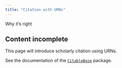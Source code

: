 ```yaml
---
title: "Citation with URNs"
---
```



Why it's right


:::{.callout-caution}
## Content incomplete

This page will introduce scholarly citation using URNs.
:::

See the documentation of the [`CitableBase`](https://cite-architecture.github.io/CitableBase.jl/stable/) package.